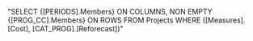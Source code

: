 "SELECT {[PERIODS].Members} ON COLUMNS,
             NON EMPTY {[PROG_CC].Members} ON ROWS
FROM Projects
WHERE ([Measures].[Cost], [CAT_PROG].[Reforecast])"
